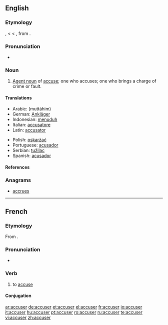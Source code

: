 ==English==
{{wikipedia|dab=accuser}}

===Etymology===
{{ME.}} {{term|acuser|lang=enm}}, {{term|accusour|lang=enm}} < {{OF.}} {{term|acuseor|lang=fro}} < {{L.}} {{term|accusator|lang=la}}, from {{term|accusare|lang=la}}.

===Pronunciation===
* {{rhymes|uːzə(r)}}

===Noun===
{{en-noun}}

# [[agent noun|Agent noun]] of [[accuse]]; one who accuses; one who brings a charge of crime or fault.

====Translations====
{{trans-top|one who accuses}}
* Arabic: {{Arab|[[متهم|مُتّهِمم]]}} (muttáhim) {{m}}
* German: [[Ankläger]] {{m}}
* Indonesian: [[tuduh|menuduh]]
* Italian: [[accusatore]] {{m}}
* Latin: [[accusator]] {{m}}
{{trans-mid}}
* Polish: [[oskarżać]]
* Portuguese: [[acusador]] {{m}}
* Serbian: [[tužilac]]
* Spanish: [[acusador]] {{m}}
{{trans-bottom}}

====References====
{{R:1913}}

===Anagrams===
* [[accrues]]

----

==French==

===Etymology===
From {{L.|fr}} {{term|accusare|lang=fr}}.

===Pronunciation===
* {{audio|Fr-accuser.ogg|audio}}

===Verb===
{{infl|fr|verb}}

# {{transitive}} to [[accuse]]

====Conjugation====
{{fr-conj-er|accus|avoir}}

[[ar:accuser]]
[[de:accuser]]
[[et:accuser]]
[[el:accuser]]
[[fr:accuser]]
[[io:accuser]]
[[it:accuser]]
[[hu:accuser]]
[[pt:accuser]]
[[ro:accuser]]
[[ru:accuser]]
[[te:accuser]]
[[vi:accuser]]
[[zh:accuser]]